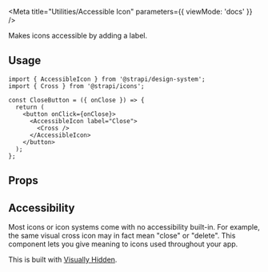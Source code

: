 
<Meta title="Utilities/Accessible Icon" parameters={{ viewMode: 'docs' }} />

<Title>Accessible Icon</Title>
<Subtitle>Makes icons accessible by adding a label.</Subtitle>

## Usage

```tsx
import { AccessibleIcon } from '@strapi/design-system';
import { Cross } from '@strapi/icons';

const CloseButton = ({ onClose }) => {
  return (
    <button onClick={onClose}>
      <AccessibleIcon label="Close">
        <Cross />
      </AccessibleIcon>
    </button>
  );
};
```

## Props

<ArgTypes of={AccessibleIcon} />

## Accessibility

Most icons or icon systems come with no accessibility built-in. For example, the same visual cross icon may in fact mean "close" or "delete". This component lets you give meaning to icons used throughout your app.

This is built with [Visually Hidden](../?path=/docs/utilities-visually-hidden--docs).
